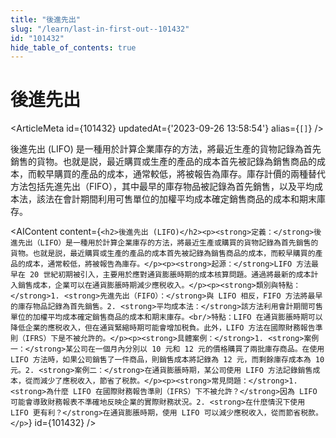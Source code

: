 ```yaml
---
title: "後進先出"
slug: "/learn/last-in-first-out--101432"
id: "101432"
hide_table_of_contents: true
---
```



# 後進先出

<ArticleMeta id={101432} updatedAt={'2023-09-26 13:58:54'} alias={`[]`} />
<div className='border-solid border-b border-t-0 my-4 border-[var(--ifm-color-gray-300)]' />

後進先出 (LIFO) 是一種用於計算企業庫存的方法，將最近生產的貨物記錄為首先銷售的貨物。也就是説，最近購買或生產的產品的成本首先被記錄為銷售商品的成本，而較早購買的產品的成本，通常較低，將被報告為庫存。庫存計價的兩種替代方法包括先進先出（FIFO），其中最早的庫存物品被記錄為首先銷售，以及平均成本法，該法在會計期間利用可售單位的加權平均成本確定銷售商品的成本和期末庫存。

<AIContent content={`<h2>後進先出 (LIFO)</h2><p><strong>定義：</strong>後進先出（LIFO）是一種用於計算企業庫存的方法，將最近生產或購買的貨物記錄為首先銷售的貨物。也就是説，最近購買或生產的產品的成本首先被記錄為銷售商品的成本，而較早購買的產品的成本，通常較低，將被報告為庫存。</p><p><strong>起源：</strong>LIFO 方法最早在 20 世紀初期被引入，主要用於應對通貨膨脹時期的成本核算問題。通過將最新的成本計入銷售成本，企業可以在通貨膨脹時期減少應税收入。</p><p><strong>類別與特點：</strong>1. <strong>先進先出（FIFO）：</strong>與 LIFO 相反，FIFO 方法將最早的庫存物品記錄為首先銷售。2. <strong>平均成本法：</strong>該方法利用會計期間可售單位的加權平均成本確定銷售商品的成本和期末庫存。<br/>特點：LIFO 在通貨膨脹時期可以降低企業的應税收入，但在通貨緊縮時期可能會增加税負。此外，LIFO 方法在國際財務報告準則（IFRS）下是不被允許的。</p><p><strong>具體案例：</strong>1. <strong>案例一：</strong>某公司在一個月內分別以 10 元和 12 元的價格購買了兩批庫存商品。在使用 LIFO 方法時，如果公司銷售了一件商品，則銷售成本將記錄為 12 元，而剩餘庫存成本為 10 元。2. <strong>案例二：</strong>在通貨膨脹時期，某公司使用 LIFO 方法記錄銷售成本，從而減少了應税收入，節省了税款。</p><p><strong>常見問題：</strong>1. <strong>為什麼 LIFO 在國際財務報告準則（IFRS）下不被允許？</strong>因為 LIFO 可能會導致財務報表不準確地反映企業的實際財務狀況。2. <strong>在什麼情況下使用 LIFO 更有利？</strong>在通貨膨脹時期，使用 LIFO 可以減少應税收入，從而節省税款。</p>`} id={101432} />
